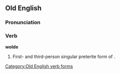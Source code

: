 ==Old English==
===Pronunciation===
{{IPA|/ˈwolde/}}

===Verb===
'''wolde'''

# First- and third-person singular preterite form of {{term|willan}}.

[[Category:Old English verb forms]]